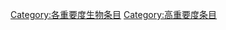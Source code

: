 {{catmore1|[[Wikipedia:生物专题|Wikipedia:生物专题]]}}
{{Wikipedia category}}
{{emptycat}}
{{Articles by Importance|topic=生物|importance=高|sort=生}}

[[Category:各重要度生物条目|Category:各重要度生物条目]]
[[Category:高重要度条目|Category:高重要度条目]]